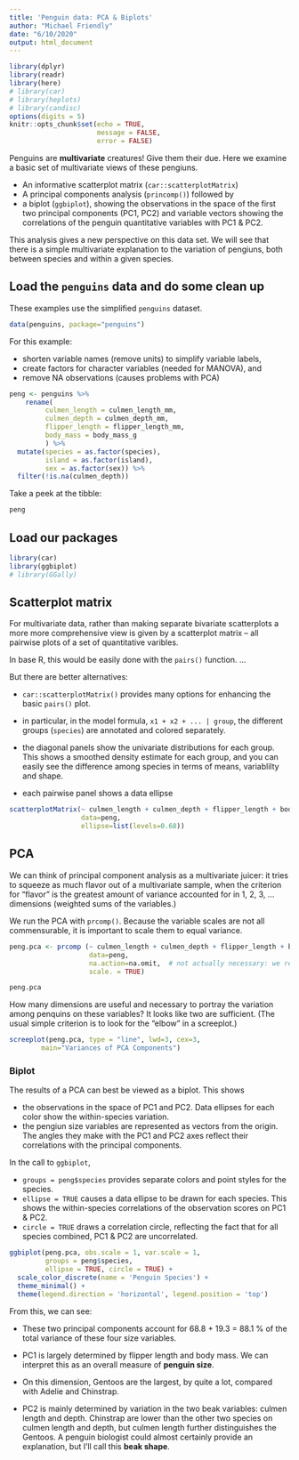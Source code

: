```yaml
---
title: 'Penguin data: PCA & Biplots'
author: "Michael Friendly"
date: "6/10/2020"
output: html_document
---
```


```r
library(dplyr)
library(readr)
library(here)
# library(car)
# library(heplots)
# library(candisc)
options(digits = 5)
knitr::opts_chunk$set(echo = TRUE,
                      message = FALSE,
                      error = FALSE)
```

Penguins are **multivariate** creatures! Give them their due.
Here we examine a basic set of multivariate views of these pengiuns.

* An informative scatterplot matrix (`car::scatterplotMatrix`)
* A principal components analysis (`princomp()`) followed by 
* a biplot (`ggbiplot`), showing the observations in the space of the first two principal components (PC1, PC2) and variable vectors showing the correlations of the penguin quantitative variables with PC1 & PC2.

This analysis gives a new perspective on this data set.  We will see that there is a simple multivariate explanation to the variation of pengiuns, both between species and within a given species.


## Load the `penguins` data and do some clean up

These examples use the simplified `penguins` dataset. 

```r
data(penguins, package="penguins")
```

For this example: 

* shorten variable names (remove units) to simplify variable labels,
* create factors for character variables (needed for MANOVA), and 
* remove NA observations (causes problems with PCA)

```r
peng <- penguins %>%
	rename(
         culmen_length = culmen_length_mm, 
         culmen_depth = culmen_depth_mm, 
         flipper_length = flipper_length_mm, 
         body_mass = body_mass_g
         ) %>%
  mutate(species = as.factor(species),
         island = as.factor(island),
         sex = as.factor(sex)) %>%
  filter(!is.na(culmen_depth))
```

Take a peek at the tibble:

```r
peng
```

## Load our packages

```r
library(car)
library(ggbiplot)
# library(GGally)
```



## Scatterplot matrix

For multivariate data, rather than making separate bivariate scatterplots
a more more comprehensive view is given by a scatterplot matrix -- all
pairwise plots of a set of quantitative varibles.

In base R, this would be easily done with the `pairs()` function. ...

But there are better alternatives:

* `car::scatterplotMatrix()` provides many options for enhancing the basic `pairs()` plot. 

* in particular, in the model formula, `x1 + x2 + ... | group`, the different
groups (`species`) are annotated and colored separately.

* the diagonal panels show the univariate distributions for each group. This shows a smoothed density estimate for each group, and you can easily see the difference
among species in terms of means, variablilty and shape.

* each pairwise panel shows a data ellipse 



```r
scatterplotMatrix(~ culmen_length + culmen_depth + flipper_length + body_mass | species,
                  data=peng,
                  ellipse=list(levels=0.68))

```



## PCA

We can think of principal component analysis as a multivariate juicer: it tries to squeeze as much flavor out of a multivariate sample, when the criterion for "flavor" is the greatest amount of variance accounted for in 1, 2, 3, ...
dimensions (weighted sums of the variables.)

We run the PCA with `prcomp()`. Because the variable scales are not all commensurable, it is important to scale them to equal variance.

```r
peng.pca <- prcomp (~ culmen_length + culmen_depth + flipper_length + body_mass,
                    data=peng,
                    na.action=na.omit,  # not actually necessary: we removed NA
                    scale. = TRUE)

peng.pca

```
How many dimensions are useful and necessary to portray the variation among
penquins on these variables?  It looks like two are sufficient.
(The usual simple criterion is to look for the "elbow" in a screeplot.)

```r
screeplot(peng.pca, type = "line", lwd=3, cex=3, 
		main="Variances of PCA Components")
```

### Biplot 

The results of a PCA can best be viewed as a biplot. This shows

* the observations in the space of PC1 and PC2. Data ellipses for each color show the within-species variation. 
* the pengiun size variables are represented as vectors from the origin. The angles they make with the PC1 and PC2 axes reflect their correlations with the principal components.

In the call to `ggbiplot`, 

* `groups = peng$species` provides separate colors and point styles for the species.
* `ellipse = TRUE` causes a data ellipse to be drawn for each species.  This shows the within-species correlations of the observation scores on PC1 & PC2.
* `circle = TRUE` draws a correlation circle, reflecting the fact that for all species combined, PC1 & PC2 are uncorrelated.

```r
ggbiplot(peng.pca, obs.scale = 1, var.scale = 1,
         groups = peng$species, 
         ellipse = TRUE, circle = TRUE) +
  scale_color_discrete(name = 'Penguin Species') +
  theme_minimal() +
  theme(legend.direction = 'horizontal', legend.position = 'top') 


```

From this, we can see:

* These two principal components account for 68.8 + 19.3 = 88.1 % of the total
variance of these four size variables.

* PC1 is largely determined by flipper length and body mass. We can interpret this as an overall measure of **penguin size**.

* On this dimension, Gentoos are the largest, by quite a lot, compared with Adelie and Chinstrap.

* PC2 is mainly determined by variation in the two beak variables: culmen length and depth. Chinstrap are lower than the other two species on culmen length and depth, but culmen length further distinguishes the Gentoos. A penguin biologist could almost certainly provide an explanation, but I'll call this **beak shape**.



